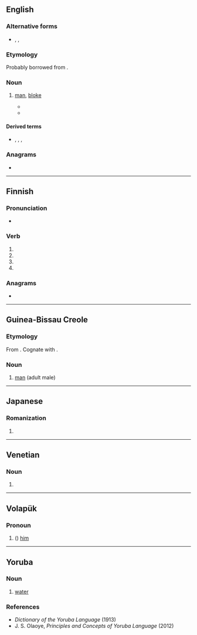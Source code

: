 {{also|Omi|OMI|ómi}}
==English==

===Alternative forms===
* {{l|en|homee}}, {{l|en|homie}}, {{l|en|omee}}

===Etymology===
Probably borrowed from {{bor|en|it|uomo}}.

===Noun===
{{en-noun}}

# {{lb|en|Polari}} [[man]], [[bloke]]
#* {{quote-av|en|year=1967|writer={{w|Kenneth Horne}}|title=Bona Bijou Tourettes|series={{w|Round the Horne}}|season=3|number=12|passage=Divine. Sitting, sipping a tiny drinkette, vadaïng the great butch '''omis''' and dolly little palones trolling by, or disporting yourself on the sable plage getting your lallies all bronzed - your riah getting bleached by the soleil.}}
#* {{quote-book|en|year=1997|first=James|last=Gardiner|title=Who's a pretty boy then?|page=123|passage=Well, she schlumphed her Vera down the screech at a rate of knots, zhooshed up the riah, checked the slap in the mirror behind the bar, straightened up one ogle fake riah that had come adrift, and bold as brass orderlied over as fast as she could manage in those bats and, in her best lips, asked, if she could parker the '''omi''' a bevvy.}}

====Derived terms====
* {{l|en|charpering omi}}, {{l|en|feely-omi}}, {{l|en|omi-palone}}, {{l|en|palone-omi}}

===Anagrams===
* {{anagrams|en|a=imo|IMO|IOM|MOI|Mio|imo|mo'i|moi}}

----

==Finnish==

===Pronunciation===
* {{rhymes|fi|omi}}

===Verb===
{{head|fi|verb form}}

# {{fi-form of|omia|pr=third person|pl=singular|mood=indicative|tense=past}}
# {{fi-form of|omia|mood=indicative|tense=present connegative}}
# {{fi-form of|omia|pr=second person|pl=singular|mood=imperative|tense=present}}
# {{fi-form of|omia|pr=second person|pl=singular|mood=imperative|tense=present connegative}}

===Anagrams===
* {{anagrams|fi|a=imo|moi}}

----

==Guinea-Bissau Creole==

===Etymology===
From {{der|pov|pt|homem}}. Cognate with {{cog|kea|ómi}}.

===Noun===
{{head|pov|noun}}

# [[man]] (adult male)

----

==Japanese==

===Romanization===
{{ja-romaji}}

# {{ja-romanization of|おみ}}

----

==Venetian==

===Noun===
{{head|vec|noun plural form}}

# {{plural of|vec|omo}}

----

==Volapük==

===Pronoun===
{{head|vo|pronoun form}}

# ({{inflection of|vo|om||acc|s}}) [[him]]

----

==Yoruba==

===Noun===
{{yo-noun|omi}}

# [[water]]

===References===
* ''Dictionary of the Yoruba Language'' (1913)
* J. S. Olaoye, ''Principles and Concepts of Yoruba Language'' (2012)